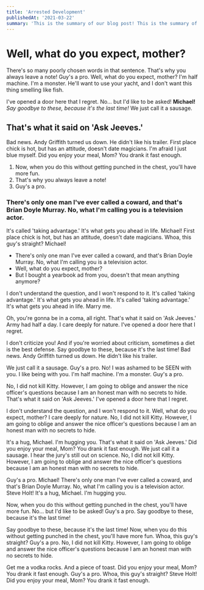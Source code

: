 ```yaml
---
title: 'Arrested Development'
publishedAt: '2021-03-22'
summary: 'This is the summary of our blog post! This is the summary of our blog post! This is the summary of our blog post!'
---
```



# Well, what do you expect, mother?

There's so many poorly chosen words in that sentence. That's why you always leave a note! Guy's a pro. Well, what do you expect, mother? I'm half machine. I'm a monster. He'll want to use your yacht, and I don't want this thing smelling like fish.

I've opened a door here that I regret. No… but I'd like to be asked! __Michael!__ *Say goodbye to these, because it's the last time!* We just call it a sausage.

## That's what it said on 'Ask Jeeves.'

Bad news. Andy Griffith turned us down. He didn't like his trailer. First place chick is hot, but has an attitude, doesn't date magicians. I'm afraid I just blue myself. Did you enjoy your meal, Mom? You drank it fast enough.

1. Now, when you do this without getting punched in the chest, you'll have more fun.
2. That's why you always leave a note!
3. Guy's a pro.

### There's only one man I've ever called a coward, and that's Brian Doyle Murray. No, what I'm calling you is a television actor.

It's called 'taking advantage.' It's what gets you ahead in life. Michael! First place chick is hot, but has an attitude, doesn't date magicians. Whoa, this guy's straight? Michael!

* There's only one man I've ever called a coward, and that's Brian Doyle Murray. No, what I'm calling you is a television actor.
* Well, what do you expect, mother?
* But I bought a yearbook ad from you, doesn't that mean anything anymore?

I don't understand the question, and I won't respond to it. It's called 'taking advantage.' It's what gets you ahead in life. It's called 'taking advantage.' It's what gets you ahead in life. Marry me.

Oh, you're gonna be in a coma, all right. That's what it said on 'Ask Jeeves.' Army had half a day. I care deeply for nature. I've opened a door here that I regret.

I don't criticize you! And if you're worried about criticism, sometimes a diet is the best defense. Say goodbye to these, because it's the last time! Bad news. Andy Griffith turned us down. He didn't like his trailer.

We just call it a sausage. Guy's a pro. No! I was ashamed to be SEEN with you. I like being with you. I'm half machine. I'm a monster. Guy's a pro.

No, I did not kill Kitty. However, I am going to oblige and answer the nice officer's questions because I am an honest man with no secrets to hide. That's what it said on 'Ask Jeeves.' I've opened a door here that I regret.

I don't understand the question, and I won't respond to it. Well, what do you expect, mother? I care deeply for nature. No, I did not kill Kitty. However, I am going to oblige and answer the nice officer's questions because I am an honest man with no secrets to hide.

It's a hug, Michael. I'm hugging you. That's what it said on 'Ask Jeeves.' Did you enjoy your meal, Mom? You drank it fast enough. We just call it a sausage. I hear the jury's still out on science. No, I did not kill Kitty. However, I am going to oblige and answer the nice officer's questions because I am an honest man with no secrets to hide.

Guy's a pro. Michael! There's only one man I've ever called a coward, and that's Brian Doyle Murray. No, what I'm calling you is a television actor. Steve Holt! It's a hug, Michael. I'm hugging you.

Now, when you do this without getting punched in the chest, you'll have more fun. No… but I'd like to be asked! Guy's a pro. Say goodbye to these, because it's the last time!

Say goodbye to these, because it's the last time! Now, when you do this without getting punched in the chest, you'll have more fun. Whoa, this guy's straight? Guy's a pro. No, I did not kill Kitty. However, I am going to oblige and answer the nice officer's questions because I am an honest man with no secrets to hide.

Get me a vodka rocks. And a piece of toast. Did you enjoy your meal, Mom? You drank it fast enough. Guy's a pro. Whoa, this guy's straight? Steve Holt! Did you enjoy your meal, Mom? You drank it fast enough.
